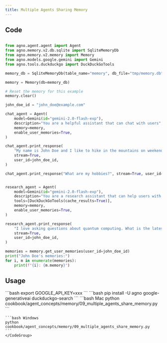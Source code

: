 ```yaml
---
title: Multiple Agents Sharing Memory
---
```


## Code

```python cookbook/agent_concepts/memory/09_multiple_agents_share_memory.py

from agno.agent.agent import Agent
from agno.memory.v2.db.sqlite import SqliteMemoryDb
from agno.memory.v2.memory import Memory
from agno.models.google.gemini import Gemini
from agno.tools.duckduckgo import DuckDuckGoTools

memory_db = SqliteMemoryDb(table_name="memory", db_file="tmp/memory.db")

memory = Memory(db=memory_db)

# Reset the memory for this example
memory.clear()

john_doe_id = "john_doe@example.com"

chat_agent = Agent(
    model=Gemini(id="gemini-2.0-flash-exp"),
    description="You are a helpful assistant that can chat with users",
    memory=memory,
    enable_user_memories=True,
)

chat_agent.print_response(
    "My name is John Doe and I like to hike in the mountains on weekends.",
    stream=True,
    user_id=john_doe_id,
)

chat_agent.print_response("What are my hobbies?", stream=True, user_id=john_doe_id)


research_agent = Agent(
    model=Gemini(id="gemini-2.0-flash-exp"),
    description="You are a research assistant that can help users with their research questions",
    tools=[DuckDuckGoTools(cache_results=True)],
    memory=memory,
    enable_user_memories=True,
)

research_agent.print_response(
    "I love asking questions about quantum computing. What is the latest news on quantum computing?",
    stream=True,
    user_id=john_doe_id,
)

memories = memory.get_user_memories(user_id=john_doe_id)
print("John Doe's memories:")
for i, m in enumerate(memories):
    print(f"{i}: {m.memory}")
```

## Usage

<Steps>
  <Snippet file="create-venv-step.mdx" />

  <Step title="Set your API key">
    ```bash
    export GOOGLE_API_KEY=xxx
    ```
  </Step>

  <Step title="Install libraries">
    ```bash
    pip install -U agno google-generativeai duckduckgo-search
    ```
  </Step>

  <Step title="Run Example">
    <CodeGroup>
    ```bash Mac
    python cookbook/agent_concepts/memory/09_multiple_agents_share_memory.py
    ```

    ```bash Windows
    python cookbook/agent_concepts/memory/09_multiple_agents_share_memory.py
    ```
    </CodeGroup>
  </Step>
</Steps>